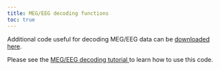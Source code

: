 ---
title: MEG/EEG decoding functions
toc: true
---

<p class="ethan_opening_paragraph" style="padding-bottom: 0% !important;">Additional code useful for decoding MEG/EEG data can be <a href="https://github.com/lisik/meg_decoding"> downloaded here</a>.

Please see the <a href="http://www.readout.info/tutorials/megeeg-decoding-tutorial/">MEG/EEG decoding tutorial </a>to learn how to use this code. 


